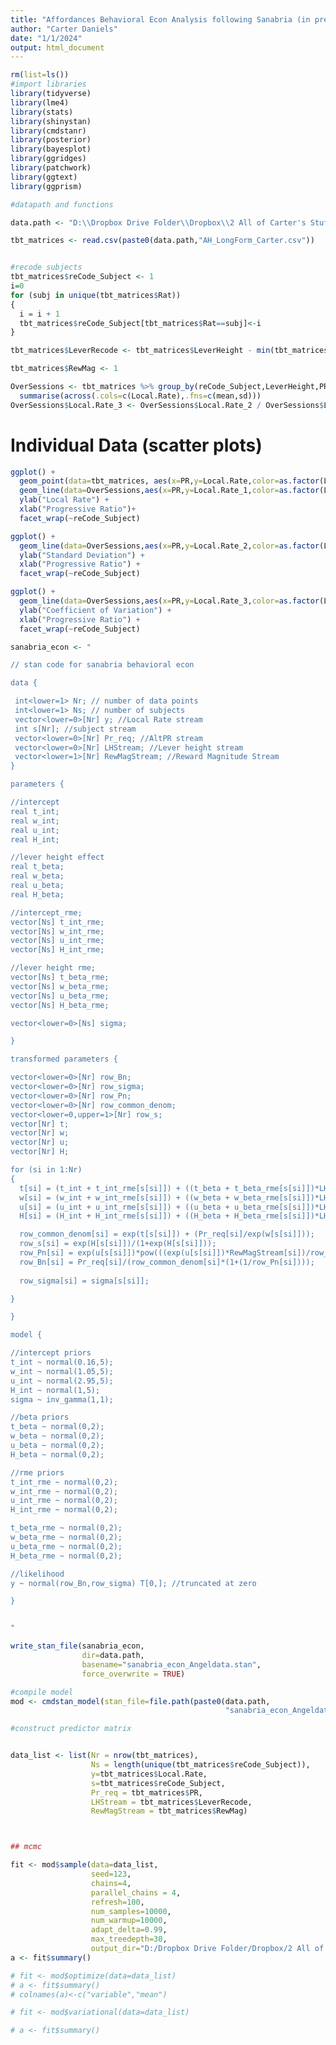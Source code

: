 ---
title: "Affordances Behavioral Econ Analysis following Sanabria (in prep)"
author: "Carter Daniels"
date: "1/1/2024"
output: html_document
---

```{r, include=FALSE}
rm(list=ls())
#import libraries
library(tidyverse)
library(lme4)
library(stats)
library(shinystan)
library(cmdstanr)
library(posterior)
library(bayesplot)
library(ggridges)
library(patchwork)
library(ggtext)
library(ggprism)

```


```{r, include=FALSE}

#datapath and functions

data.path <- "D:\\Dropbox Drive Folder\\Dropbox\\2 All of Carter's Stuff\\Carter Local\\BHA_Econ_Sanabria\\"

```

```{r, include=FALSE}

tbt_matrices <- read.csv(paste0(data.path,"AH_LongForm_Carter.csv"))


#recode subjects
tbt_matrices$reCode_Subject <- 1
i=0
for (subj in unique(tbt_matrices$Rat))
{
  i = i + 1
  tbt_matrices$reCode_Subject[tbt_matrices$Rat==subj]<-i
}

tbt_matrices$LeverRecode <- tbt_matrices$LeverHeight - min(tbt_matrices$LeverHeight)

tbt_matrices$RewMag <- 1

OverSessions <- tbt_matrices %>% group_by(reCode_Subject,LeverHeight,PR) %>% 
  summarise(across(.cols=c(Local.Rate),.fns=c(mean,sd)))
OverSessions$Local.Rate_3 <- OverSessions$Local.Rate_2 / OverSessions$Local.Rate_1

```


# Individual Data (scatter plots)


```{r, fig.width = 24, fig.height = 24, echo=FALSE, results='hide', message=FALSE, warning=FALSE}

ggplot() + 
  geom_point(data=tbt_matrices, aes(x=PR,y=Local.Rate,color=as.factor(LeverHeight)),size=2) + 
  geom_line(data=OverSessions,aes(x=PR,y=Local.Rate_1,color=as.factor(LeverHeight)),size=3) +
  ylab("Local Rate") + 
  xlab("Progressive Ratio")+
  facet_wrap(~reCode_Subject)

ggplot() + 
  geom_line(data=OverSessions,aes(x=PR,y=Local.Rate_2,color=as.factor(LeverHeight)),size=3) +
  ylab("Standard Deviation") + 
  xlab("Progressive Ratio") + 
  facet_wrap(~reCode_Subject)

ggplot() + 
  geom_line(data=OverSessions,aes(x=PR,y=Local.Rate_3,color=as.factor(LeverHeight)),size=3) +
  ylab("Coefficient of Variation") + 
  xlab("Progressive Ratio") + 
  facet_wrap(~reCode_Subject)

```



```{r, include=FALSE}

sanabria_econ <- "

// stan code for sanabria behavioral econ

data {

 int<lower=1> Nr; // number of data points
 int<lower=1> Ns; // number of subjects
 vector<lower=0>[Nr] y; //Local Rate stream
 int s[Nr]; //subject stream
 vector<lower=0>[Nr] Pr_req; //AltPR stream
 vector<lower=0>[Nr] LHStream; //Lever height stream
 vector<lower=1>[Nr] RewMagStream; //Reward Magnitude Stream
}

parameters {

//intercept
real t_int; 
real w_int;
real u_int; 
real H_int; 

//lever height effect
real t_beta;
real w_beta;
real u_beta; 
real H_beta; 

//intercept_rme;
vector[Ns] t_int_rme; 
vector[Ns] w_int_rme;
vector[Ns] u_int_rme;
vector[Ns] H_int_rme; 

//lever height rme;
vector[Ns] t_beta_rme;
vector[Ns] w_beta_rme;
vector[Ns] u_beta_rme;
vector[Ns] H_beta_rme; 

vector<lower=0>[Ns] sigma; 

}

transformed parameters {

vector<lower=0>[Nr] row_Bn; 
vector<lower=0>[Nr] row_sigma; 
vector<lower=0>[Nr] row_Pn; 
vector<lower=0>[Nr] row_common_denom; 
vector<lower=0,upper=1>[Nr] row_s; 
vector[Nr] t;
vector[Nr] w;
vector[Nr] u;
vector[Nr] H; 

for (si in 1:Nr)
{
  t[si] = (t_int + t_int_rme[s[si]]) + ((t_beta + t_beta_rme[s[si]])*LHStream[si]);
  w[si] = (w_int + w_int_rme[s[si]]) + ((w_beta + w_beta_rme[s[si]])*LHStream[si]);
  u[si] = (u_int + u_int_rme[s[si]]) + ((u_beta + u_beta_rme[s[si]])*LHStream[si]);
  H[si] = (H_int + H_int_rme[s[si]]) + ((H_beta + H_beta_rme[s[si]])*LHStream[si]);

  row_common_denom[si] = exp(t[s[si]]) + (Pr_req[si]/exp(w[s[si]]));
  row_s[si] = exp(H[s[si]])/(1+exp(H[s[si]]));
  row_Pn[si] = exp(u[s[si]])*pow(((exp(u[s[si]])*RewMagStream[si])/row_common_denom[si]),(row_s[si]/(1-row_s[si])));
  row_Bn[si] = Pr_req[si]/(row_common_denom[si]*(1+(1/row_Pn[si])));
  
  row_sigma[si] = sigma[s[si]];

}

}

model {

//intercept priors
t_int ~ normal(0.16,5);
w_int ~ normal(1.05,5);
u_int ~ normal(2.95,5); 
H_int ~ normal(1,5);
sigma ~ inv_gamma(1,1); 

//beta priors
t_beta ~ normal(0,2);
w_beta ~ normal(0,2);
u_beta ~ normal(0,2); 
H_beta ~ normal(0,2);

//rme priors
t_int_rme ~ normal(0,2);
w_int_rme ~ normal(0,2);
u_int_rme ~ normal(0,2); 
H_int_rme ~ normal(0,2);

t_beta_rme ~ normal(0,2);
w_beta_rme ~ normal(0,2);
u_beta_rme ~ normal(0,2); 
H_beta_rme ~ normal(0,2);

//likelihood
y ~ normal(row_Bn,row_sigma) T[0,]; //truncated at zero

}


"

write_stan_file(sanabria_econ,
                dir=data.path,
                basename="sanabria_econ_Angeldata.stan",
                force_overwrite = TRUE)

#compile model
mod <- cmdstan_model(stan_file=file.path(paste0(data.path,
                                                "sanabria_econ_Angeldata.stan")))


```

```{r, include=FALSE}
#construct predictor matrix


data_list <- list(Nr = nrow(tbt_matrices),
                  Ns = length(unique(tbt_matrices$reCode_Subject)),
                  y=tbt_matrices$Local.Rate,
                  s=tbt_matrices$reCode_Subject, 
                  Pr_req = tbt_matrices$PR,
                  LHStream = tbt_matrices$LeverRecode, 
                  RewMagStream = tbt_matrices$RewMag)




```


```{r, include=FALSE}

## mcmc

fit <- mod$sample(data=data_list,
                  seed=123,
                  chains=4,
                  parallel_chains = 4,
                  refresh=100,
                  num_samples=10000,
                  num_warmup=10000,
                  adapt_delta=0.99,
                  max_treedepth=30,
                  output_dir="D:/Dropbox Drive Folder/Dropbox/2 All of Carter's Stuff/Carter Local/BHA_Econ_Sanabria/AngelBayesOutput")
a <- fit$summary()

# fit <- mod$optimize(data=data_list)
# a <- fit$summary()
# colnames(a)<-c("variable","mean")

# fit <- mod$variational(data=data_list)

# a <- fit$summary()



```







